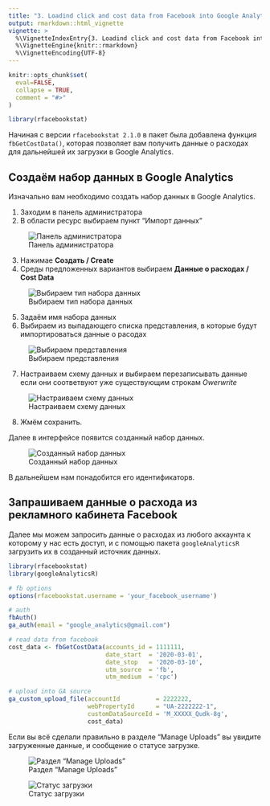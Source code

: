 ---
title: "3. Loadind click and cost data from Facebook into Google Analytics"
output: rmarkdown::html_vignette
vignette: >
  %\VignetteIndexEntry{3. Loadind click and cost data from Facebook into Google Analytics}
  %\VignetteEngine{knitr::rmarkdown}
  %\VignetteEncoding{UTF-8}
---

```{r, include = FALSE}
knitr::opts_chunk$set(
  eval=FALSE,
  collapse = TRUE,
  comment = "#>"
)
```

```{r setup}
library(rfacebookstat)
```


Начиная с версии `rfacebookstat 2.1.0` в пакет была добавлена функция `fbGetCostData()`, которая позволяет вам получить данные о расходах для дальнейшей их загрузки в Google Analytics.

## Создаём набор данных в Google Analytics
Изначально вам необходимо создать набор данных в Google Analytics.

1. Заходим в панель администратора
2. В области ресурс выбираем пункт "Импорт данных"

![Панель администратора](http://img.netpeak.ua/alsey/159056878065_kiss_43kb.png)

3. Нажимае **Создать / Create**
4. Среды предложенных вариантов выбираем **Данные о расходах / Cost Data**

![Выбираем тип набора данных](http://img.netpeak.ua/alsey/159056895184_kiss_45kb.png)

5. Задаём имя набора данных
6. Выбираем из выпадающего списка представления, в которые будут импортироваться данные о расодах

![Выбираем представления](http://img.netpeak.ua/alsey/159056902310_kiss_20kb.png)

7. Настраиваем схему данных и выбираем перезаписывать данные если они соответвуют уже существующим строкам *Owerwrite*

![Настраиваем схему данных](http://img.netpeak.ua/alsey/159056941892_kiss_43kb.png)

8. Жмём сохранить.

Далее в интерфейсе появится созданный набор данных.

![Созданный набор данных](http://img.netpeak.ua/alsey/159056960727_kiss_11kb.png)

В дальнейшем нам понадобится его идентификаторв.

## Запрашиваем данные о расхода из рекламного кабинета Facebook
Далее мы можем запросить данные о расходах из любого аккаунта к которому у нас есть доступ, и с помощью пакета `googleAnalyticsR` загрузить их в созданный источник данных.

```{r}
library(rfacebookstat)
library(googleAnalyticsR)

# fb options
options(rfacebookstat.username = 'your_facebook_username')

# auth
fbAuth()
ga_auth(email = "google_analytics@gmail.com")

# read data from facebook
cost_data <- fbGetCostData(accounts_id = 1111111,
                           date_start  = '2020-03-01',
                           date_stop   = '2020-03-10',
                           utm_source  = 'fb', 
                           utm_medium  = 'cpc')

# upload into GA source
ga_custom_upload_file(accountId          = 2222222, 
                      webPropertyId      = "UA-2222222-1", 
                      customDataSourceId = 'M_XXXXX_Qudk-8g', 
                      cost_data)
```

Если вы всё сделали правильно в разделе "Manage Uploads" вы увидите загруженные данные, и сообщение о статусе загрузке.

![Раздел "Manage Uploads"](https://img.netpeak.ua/alsey/159057045311_kiss_11kb.png)

![Статус загрузки](https://img.netpeak.ua/alsey/159057047222_kiss_16kb.png)